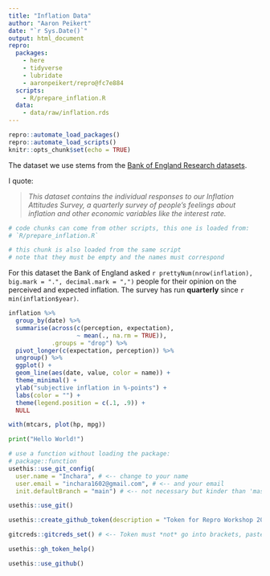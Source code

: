 ```yaml
---
title: "Inflation Data"
author: "Aaron Peikert"
date: "`r Sys.Date()`"
output: html_document
repro:
  packages:
    - here
    - tidyverse
    - lubridate
    - aaronpeikert/repro@fc7e884
  scripts:
    - R/prepare_inflation.R
  data:
    - data/raw/inflation.rds
---
```


```r
repro::automate_load_packages()
repro::automate_load_scripts()
knitr::opts_chunk$set(echo = TRUE)
```

The dataset we use stems from the [Bank of England Research datasets](https://www.bankofengland.co.uk/statistics/research-datasets).

I quote:

> *This dataset contains the individual responses to our Inflation Attitudes Survey, a quarterly survey of people’s feelings about inflation and other economic variables like the interest rate.* 

```r
# code chunks can come from other scripts, this one is loaded from:
# `R/prepare_inflation.R`
```

```r
# this chunk is also loaded from the same script
# note that they must be empty and the names must correspond
```

For this dataset the Bank of England asked `r prettyNum(nrow(inflation), big.mark = ".", decimal.mark = ",")` people for their opinion on the perceived and expected inflation.
The survey has run **quarterly** since `r min(inflation$year)`.

```r
inflation %>% 
  group_by(date) %>% 
  summarise(across(c(perception, expectation),
                   ~ mean(., na.rm = TRUE)),
            .groups = "drop") %>% 
  pivot_longer(c(expectation, perception)) %>% 
  ungroup() %>% 
  ggplot() +
  geom_line(aes(date, value, color = name)) +
  theme_minimal() +
  ylab("subjective inflation in %-points") +
  labs(color = "") +
  theme(legend.position = c(.1, .9)) +
  NULL
```

```r
with(mtcars, plot(hp, mpg))
```
```python

print("Hello World!")

```

```r
# use a function without loading the package:
# package::function
usethis::use_git_config(
  user.name = "Inchara", # <-- change to your name
  user.email = "inchara1602@gmail.com", # <-- and your email
  init.defaultBranch = "main") # <-- not necessary but kinder than 'master'
```

```r
usethis::use_git()
```

```r
usethis::create_github_token(description = "Token for Repro Workshop 2025")

```
```r
gitcreds::gitcreds_set() # <-- Token must *not* go into brackets, paste when asked
```

```r
usethis::gh_token_help()
```

```r
usethis::use_github()
```

